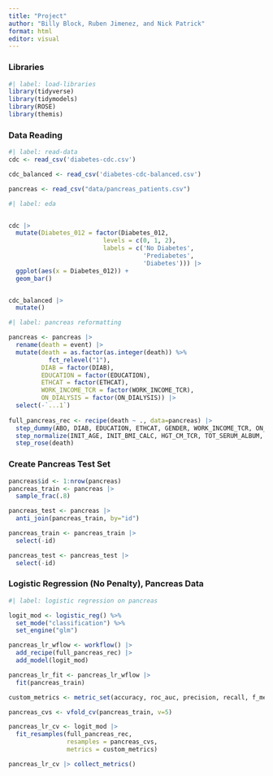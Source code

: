 ```yaml
---
title: "Project"
author: "Billy Block, Ruben Jimenez, and Nick Patrick"
format: html
editor: visual
---
```


### Libraries

```r
#| label: load-libraries
library(tidyverse)
library(tidymodels)
library(ROSE)
library(themis)
```
### Data Reading

```r
#| label: read-data
cdc <- read_csv('diabetes-cdc.csv')

cdc_balanced <- read_csv('diabetes-cdc-balanced.csv')

pancreas <- read_csv("data/pancreas_patients.csv")
```


```r
#| label: eda


cdc |> 
  mutate(Diabetes_012 = factor(Diabetes_012,
                          levels = c(0, 1, 2),
                          labels = c('No Diabetes',
                                     'Prediabetes',
                                     'Diabetes'))) |> 
  ggplot(aes(x = Diabetes_012)) +
  geom_bar()


cdc_balanced |> 
  mutate()
```


```r
#| label: pancreas reformatting

pancreas <- pancreas |>
  rename(death = event) |>
  mutate(death = as.factor(as.integer(death)) %>% 
           fct_relevel("1"),
         DIAB = factor(DIAB),
         EDUCATION = factor(EDUCATION),
         ETHCAT = factor(ETHCAT),
         WORK_INCOME_TCR = factor(WORK_INCOME_TCR),
         ON_DIALYSIS = factor(ON_DIALYSIS)) |>
  select(-`...1`)
  
full_pancreas_rec <- recipe(death ~ ., data=pancreas) |>
  step_dummy(ABO, DIAB, EDUCATION, ETHCAT, GENDER, WORK_INCOME_TCR, ON_DIALYSIS) |>
  step_normalize(INIT_AGE, INIT_BMI_CALC, HGT_CM_TCR, TOT_SERUM_ALBUM, WGT_KG_TCR, INIT_CPRA, INIT_QUAL_DIFF) |>
  step_rose(death)
```

### Create Pancreas Test Set

```r
pancreas$id <- 1:nrow(pancreas)
pancreas_train <- pancreas |>
  sample_frac(.8)

pancreas_test <- pancreas |>
  anti_join(pancreas_train, by="id")

pancreas_train <- pancreas_train |>
  select(-id)

pancreas_test <- pancreas_test |>
  select(-id)
```


### Logistic Regression (No Penalty), Pancreas Data

```r
#| label: logistic regression on pancreas

logit_mod <- logistic_reg() %>%
  set_mode("classification") %>%
  set_engine("glm")

pancreas_lr_wflow <- workflow() |>
  add_recipe(full_pancreas_rec) |>
  add_model(logit_mod)

pancreas_lr_fit <- pancreas_lr_wflow |>
  fit(pancreas_train)

custom_metrics <- metric_set(accuracy, roc_auc, precision, recall, f_meas)

pancreas_cvs <- vfold_cv(pancreas_train, v=5)

pancreas_lr_cv <- logit_mod |>
  fit_resamples(full_pancreas_rec, 
                resamples = pancreas_cvs,
                metrics = custom_metrics)

pancreas_lr_cv |> collect_metrics()
```



